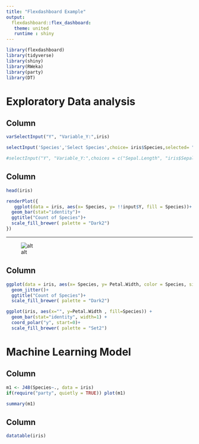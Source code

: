 ---
title: "Flexdashboard Example"
output: 
  flexdashboard::flex_dashboard:
   theme: united
   runtime : shiny
---

```{r setup, include=FALSE}
library(flexdashboard)
library(tidyverse)
library(shiny)
library(RWeka)
library(party)
library(DT)
```

Exploratory Data analysis
==============================================================================

Column {.sidebar}
-----------------------------------------------------------------------


```{r}

varSelectInput("Y", "Variable_Y:",iris)

selectInput('Species','Select Species',choice= iris$Species,selected= "setosa")

```


```{r}
#selectInput("Y", "Variable_Y:",choices = c("Sepal.Length", "iris$Sepal.Width"), selceted= "Sepal.Length")
```

Column
---------------------------------------------------------------------
```{r}
head(iris)
```


```{r}
renderPlot({
   ggplot(data = iris, aes(x= Species, y= !!input$Y, fill = Species))+
  geom_bar(stat="identity")+
  ggtitle("Count of Species")+
  scale_fill_brewer( palette = "Dark2")
})  
```



---------------------------------------------------------------------------

![alt](C:/Users/erect/Desktop/CubeStatistica/FlexDS/BasicFlexDS/iris.jpg)




Column
-----------------------------------------------------------------
```{r}
ggplot(data = iris, aes(x= Species, y= Petal.Width, color = Species, size = Species))+
  geom_jitter()+
  ggtitle("Count of Species")+
  scale_fill_brewer( palette = "Dark2")
```



```{r}
ggplot(iris, aes(x="", y=Petal.Width , fill=Species)) +
  geom_bar(stat="identity", width=1) +
  coord_polar("y", start=0)+
  scale_fill_brewer( palette = "Set2")
```

Machine Learning Model
=====================================================================


Column
---------------------------------------------------------------------

```{r}
m1 <- J48(Species~., data = iris)
if(require("party", quietly = TRUE)) plot(m1)

```

```{r}
summary(m1)
```
Column
------------------------------------------------------------------------
```{r}
datatable(iris)
```

